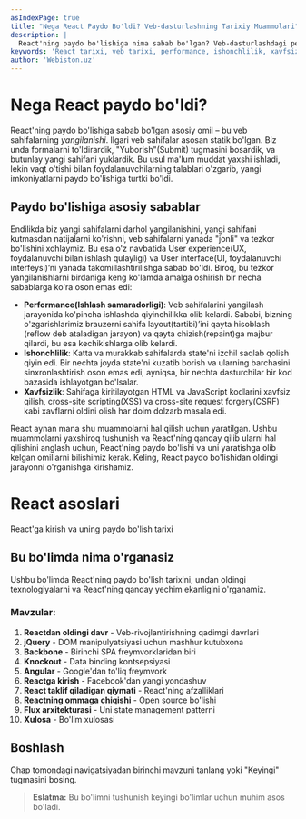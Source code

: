 ```yaml
---
asIndexPage: true
title: "Nega React Paydo Bo'ldi? Veb-dasturlashning Tarixiy Muammolari"
description: |
  React'ning paydo bo'lishiga nima sabab bo'lgan? Veb-dasturlashdagi performance, ishonchlilik va xavfsizlik muammolari React kabi yechimlarga qanday olib kelganini o'rganing.
keywords: 'React tarixi, veb tarixi, performance, ishonchlilik, xavfsizlik, reflow, repaint, state management, XSS, CSRF, webiston'
author: 'Webiston.uz'
---
```


# Nega React paydo bo'ldi?

React'ning paydo bo'lishiga sabab bo'lgan asosiy omil – bu veb sahifalarning _yangilanishi_. Ilgari veb sahifalar asosan statik bo'lgan. Biz unda formalarni to'ldirardik, "Yuborish"(Submit) tugmasini bosardik, va butunlay yangi sahifani yuklardik. Bu usul ma'lum muddat yaxshi ishladi, lekin vaqt o'tishi bilan foydalanuvchilarning talablari o'zgarib, yangi imkoniyatlarni paydo bo'lishiga turtki bo'ldi.

## Paydo bo'lishiga asosiy sabablar

Endilikda biz yangi sahifalarni darhol yangilanishini, yangi sahifani kutmasdan natijalarni ko'rishni, veb sahifalarni yanada "jonli" va tezkor bo'lishini xohlaymiz. Bu esa o'z navbatida User experience(UX, foydalanuvchi bilan ishlash qulayligi) va User interface(UI, foydalanuvchi interfeysi)’ni yanada takomillashtirilishga sabab bo'ldi. Biroq, bu tezkor yangilanishlarni birdaniga keng ko'lamda amalga oshirish bir necha sabablarga ko'ra oson emas edi:

- **Performance(Ishlash samaradorligi)**: Veb sahifalarini yangilash jarayonida ko'pincha ishlashda qiyinchilikka olib kelardi. Sababi, bizning o'zgarishlarimiz brauzerni sahifa layout(tartibi)’ini qayta hisoblash (reflow deb ataladigan jarayon) va qayta chizish(repaint)ga majbur qilardi, bu esa kechikishlarga olib kelardi.
- **Ishonchlilik**: Katta va murakkab sahifalarda state'ni izchil saqlab qolish qiyin edi. Bir nechta joyda state'ni kuzatib borish va ularning barchasini sinxronlashtirish oson emas edi, ayniqsa, bir nechta dasturchilar bir kod bazasida ishlayotgan bo'lsalar.
- **Xavfsizlik**: Sahifaga kiritilayotgan HTML va JavaScript kodlarini xavfsiz qilish, cross-site scripting(XSS) va cross-site request forgery(CSRF) kabi xavflarni oldini olish har doim dolzarb masala edi.

React aynan mana shu muammolarni hal qilish uchun yaratilgan. Ushbu muammolarni yaxshiroq tushunish va React'ning qanday qilib ularni hal qilishini anglash uchun, React'ning paydo bo'lishi va uni yaratishga olib kelgan omillarni bilishimiz kerak. Keling, React paydo bo'lishidan oldingi jarayonni o'rganishga kirishamiz.

# React asoslari

React'ga kirish va uning paydo bo'lish tarixi

## Bu bo'limda nima o'rganasiz

Ushbu bo'limda React'ning paydo bo'lish tarixini, undan oldingi texnologiyalarni va React'ning qanday yechim ekanligini o'rganamiz.

### Mavzular:

1. **Reactdan oldingi davr** - Veb-rivojlantirishning qadimgi davrlari
2. **jQuery** - DOM manipulyatsiyasi uchun mashhur kutubxona
3. **Backbone** - Birinchi SPA freymvorklaridan biri
4. **Knockout** - Data binding kontsepsiyasi
5. **Angular** - Google'dan to'liq freymvork
6. **Reactga kirish** - Facebook'dan yangi yondashuv
7. **React taklif qiladigan qiymati** - React'ning afzalliklari
8. **Reactning ommaga chiqishi** - Open source bo'lishi
9. **Flux arxitekturasi** - Uni state management patterni
10. **Xulosa** - Bo'lim xulosasi

## Boshlash

Chap tomondagi navigatsiyadan birinchi mavzuni tanlang yoki "Keyingi" tugmasini bosing.

> **Eslatma:** Bu bo'limni tushunish keyingi bo'limlar uchun muhim asos bo'ladi.
